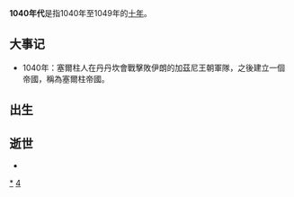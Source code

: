 {{Unreferenced|time=2018-09-17T04:06:47+00:00}}
{{DecadeTOC|1040}}

'''1040年代'''是指1040年至1049年的[[年代|十年]]。

== 大事记 ==
*1040年：塞爾柱人在丹丹坎會戰擊敗伊朗的加茲尼王朝軍隊，之後建立一個帝國，稱為塞爾柱帝國。

== 出生 ==

== 逝世 ==
*

{{世紀|11}}

[[Category:1040年代|*]]
[[Category:11世纪各年代|4]]